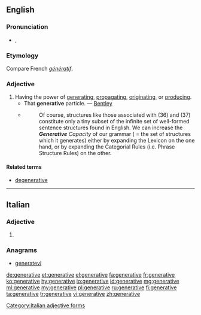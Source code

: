 ==English==

===Pronunciation===
* {{enPR|jĕn'ər-ə-tĭv}}, {{IPA|/ˈdʒenərətɪv/|lang=en}}

===Etymology===
Compare French ''[[génératif]]''.

===Adjective===
{{en-adj}}

# Having the power of [[generating]], [[propagating]], [[originating]], or [[producing]].
#* That '''generative''' particle. — [[Bentley]]
#* {{quote-book|year=1988|author=Andrew Radford|title=Transformational grammar: a first course|location=Cambridge, UK|publisher=Cambridge University Press|page=127}}
#*: Of course, structures like those associated with (36) and (37) constitute only a tiny subset of the infinite set of well-formed sentence structures found in English. We can increase the ''<b>Generative</b> Capacity'' of our grammar ( = the set of structures which it generates) either by expanding the Lexicon on the one hand, or by expanding the Categorial Rules (i.e. Phrase Structure Rules) on the other.

====Related terms====
* [[degenerative]]

----

==Italian==

===Adjective===
{{head|it|adjective form}}

# {{feminine plural of|generativo}}

===Anagrams===
* [[generatevi#Italian|generatevi]]
[[Category:Italian adjective forms]]

[[de:generative]]
[[et:generative]]
[[el:generative]]
[[fa:generative]]
[[fr:generative]]
[[ko:generative]]
[[hy:generative]]
[[io:generative]]
[[id:generative]]
[[mg:generative]]
[[ml:generative]]
[[my:generative]]
[[pl:generative]]
[[ru:generative]]
[[fi:generative]]
[[ta:generative]]
[[tr:generative]]
[[vi:generative]]
[[zh:generative]]